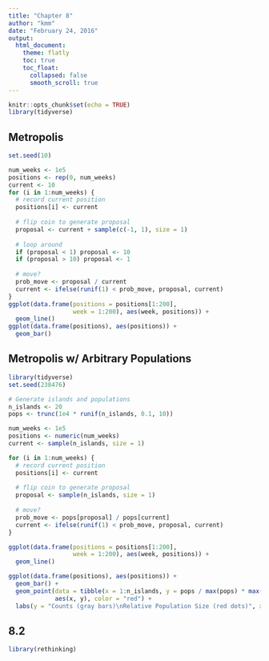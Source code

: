 ```yaml
---
title: "Chapter 8"
author: "kmm"
date: "February 24, 2016"
output:
  html_document:
    theme: flatly
    toc: true
    toc_float:
      collapsed: false
      smooth_scroll: true
---
```


```r
knitr::opts_chunk$set(echo = TRUE)
library(tidyverse)
```

## Metropolis

```r
set.seed(10)

num_weeks <- 1e5
positions <- rep(0, num_weeks)
current <- 10
for (i in 1:num_weeks) {
  # record current position
  positions[i] <- current
  
  # flip coin to generate proposal
  proposal <- current + sample(c(-1, 1), size = 1)
  
  # loop around
  if (proposal < 1) proposal <- 10
  if (proposal > 10) proposal <- 1
  
  # move?
  prob_move <- proposal / current
  current <- ifelse(runif(1) < prob_move, proposal, current)
}
ggplot(data.frame(positions = positions[1:200],
                  week = 1:200), aes(week, positions)) +
  geom_line()
ggplot(data.frame(positions), aes(positions)) +
  geom_bar()
```

## Metropolis w/ Arbitrary Populations

```r
library(tidyverse)
set.seed(238476)

# Generate islands and populations
n_islands <- 20
pops <- trunc(1e4 * runif(n_islands, 0.1, 10))

num_weeks <- 1e5
positions <- numeric(num_weeks)
current <- sample(n_islands, size = 1)

for (i in 1:num_weeks) {
  # record current position
  positions[i] <- current
  
  # flip coin to generate proposal
  proposal <- sample(n_islands, size = 1)
  
  # move?
  prob_move <- pops[proposal] / pops[current]
  current <- ifelse(runif(1) < prob_move, proposal, current)
}

ggplot(data.frame(positions = positions[1:200],
                  week = 1:200), aes(week, positions)) +
  geom_line()

ggplot(data.frame(positions), aes(positions)) +
  geom_bar() +
  geom_point(data = tibble(x = 1:n_islands, y = pops / max(pops) * max(table(positions))),
             aes(x, y), color = "red") +
  labs(y = "Counts (gray bars)\nRelative Population Size (red dots)", x = "Island")

```


## 8.2

```r
library(rethinking)

```

